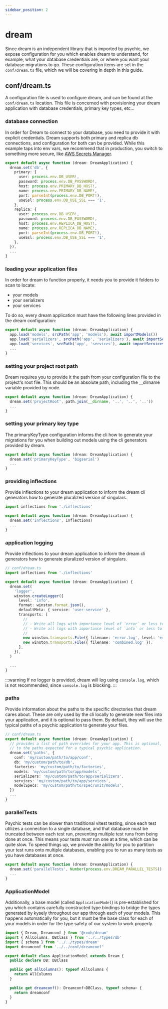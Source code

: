 ```yaml
---
sidebar_position: 2
---
```


# dream

Since dream is an independent library that is imported by psychic, we expose configuration for you which enables dream to understand, for example, what your database credentials are, or where you want your database migrations to go. These configuration items are set in the `conf/dream.ts` file, which we will be covering in depth in this guide.

## conf/dream.ts

A configuration file is used to configure dream, and can be found at the `conf/dream.ts` location. This file is concerned with provisioning your dream application with database credentials, primary key types, etc...

### database connection

In order for Dream to connect to your database, you need to provide it with explicit credentials. Dream supports both primary and replica db connections, and configuration for both can be provided. While this example taps into env vars, we recommend that in production, you switch to something more secure, like [AWS Secrets Manager](https://aws.amazon.com/secrets-manager).

```ts
export default async function (dream: DreamApplication) {
  dream.set('db', {
    primary: {
      user: process.env.DB_USER!,
      password: process.env.DB_PASSWORD!,
      host: process.env.PRIMARY_DB_HOST!,
      name: process.env.PRIMARY_DB_NAME!,
      port: parseInt(process.env.DB_PORT!),
      useSsl: process.env.DB_USE_SSL === '1',
    },
    replica: {
      user: process.env.DB_USER!,
      password: process.env.DB_PASSWORD!,
      host: process.env.REPLICA_DB_HOST!,
      name: process.env.REPLICA_DB_NAME!,
      port: parseInt(process.env.DB_PORT!),
      useSsl: process.env.DB_USE_SSL === '1',
    },
  }),
  ...
}
```

### loading your application files

In order for dream to function properly, it needs you to provide it folders to scan to locate:

- your models
- your serializers
- your services

To do so, every dream application must have the following lines provided in the dream configuration:

```ts
export default async function (dream: DreamApplication) {
  app.load('models', srcPath('app', 'models'), await importModels())
  app.load('serializers', srcPath('app', 'serializers'), await importSerializers())
  app.load('services', srcPath('app', 'services'), await importServices())
  ...
}
```

### setting your project root path

Dream requires you to provide it the path from your configuration file to the project's root file. This should be an absolute path, including the \_\_dirname variable provided by node.

```ts
export default async function (dream: DreamApplication) {
  dream.set('projectRoot', path.join(__dirname, '..', '..', '..'))
  ...
}
```

### setting your primary key type

The primaryKeyType configuration informs the cli how to generate your migrations for you when building out models using the cli generators provided by dream.

```ts
export default async function (dream: DreamApplication) {
  dream.set('primaryKeyType', 'bigserial')
  ...
}
```

### providing inflections

Provide inflections to your dream application to inform the dream cli generators how to generate pluralized version of singulars.

```ts
import inflections from './inflections'

export default async function (dream: DreamApplication) {
  dream.set('inflections', inflections)
  ...
}
```

### application logging

Provide inflections to your dream application to inform the dream cli generators how to generate pluralized version of singulars.

```ts
// conf/dream.ts
import inflections from './inflections'

export default async function (dream: DreamApplication) {
  dream.set(
    'logger',
    winston.createLogger({
      level: 'info',
      format: winston.format.json(),
      defaultMeta: { service: 'user-service' },
      transports: [
        //
        // - Write all logs with importance level of `error` or less to `error.log`
        // - Write all logs with importance level of `info` or less to `combined.log`
        //
        new winston.transports.File({ filename: 'error.log', level: 'error' }),
        new winston.transports.File({ filename: 'combined.log' }),
      ],
    }),
  )

  ...
}
```

:::warning
If no logger is provided, dream will log using `console.log`, which is not recommended, since `console.log` is blocking.
:::

### paths

Provide information about the paths to the specific directories that dream cares about. These are only used by the cli locally to generate new files into your application, and it is optional to pass them. By default, they will use the typical paths of a psychic application to generate your files.

```ts
// conf/dream.ts
export default async function (dream: DreamApplication) {
  // provides a list of path overrides for your app. This is optional, and will default
  // to the paths expected for a typical psychic application.
  dream.set('paths', {
    conf: 'my/custom/path/to/app/conf',
    db: 'my/custom/path/to/db',
    factories: 'my/custom/path/to/factories',
    models: 'my/custom/path/to/app/models',
    serializers: 'my/custom/path/to/app/serializers',
    services: 'my/custom/path/to/app/services',
    modelSpecs: 'my/custom/path/to/spec/unit/models',
  })
  ...
}
```

### parallelTests

Psychic tests can be slower than traditional vitest testing, since each test utilizes a connection to a single database, and that database must be truncated between each test run, preventing multiple test runs from being done at once. This means your tests _must_ run one at a time, which can be quite slow. To speed things up, we provide the ability for you to partition your test runs onto multiple databases, enabling you to run as many tests as you have databases at once.

```ts
export default async function (dream: DreamApplication) {
  dream.set('parallelTests', Number(process.env.DREAM_PARALLEL_TESTS))
  ...
}
```

### ApplicationModel

Additionally, a base model (called `ApplicationModel`) is pre-established for you which contains carefully constructed type bindings to bridge the types generated by kysely throughout our app through each of your models. This happens automatically for you, but it must be the base class for each of your models in order for the type safety of our system to work properly.

```ts
import { Dream, Dreamconf } from '@rvoh/dream'
import { AllColumns, DBClass } from '../../types/db'
import { schema } from '../../types/dream'
import dreamconf from '../../conf/dreamconf'

export default class ApplicationModel extends Dream {
  public declare DB: DBClass

  public get allColumns(): typeof AllColumns {
    return AllColumns
  }

  public get dreamconf(): Dreamconf<DBClass, typeof schema> {
    return dreamconf
  }
}
```
